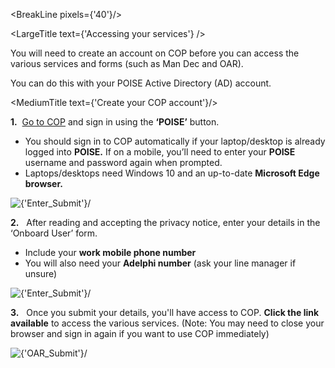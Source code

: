 
<div className="govuk-width-container main-height">

<BreakLine pixels={'40'}/>

<div className="grid-row">

<SubNavigation navItems={navItems} />

<div className="column-five-eighths">

<LargeTitle text={'Accessing your services'} />

You will need to create an account on COP before you can access the various services and forms (such as Man Dec and OAR).

You can do this with your POISE Active Directory (AD) account.

<MediumTitle text={'Create your COP account'}/>



**1.** &nbsp;<a class="govuk-link" href="https://www.cop.homeoffice.gov.uk/" target="_blank">Go to COP</a> and sign in using the **‘POISE’** button.

<ul class="govuk-list govuk-list--bullet">
  <li>You should sign in to COP automatically if your laptop/desktop is already logged into <strong>POISE.</strong> If on a mobile, you’ll need to enter your <strong>POISE</strong> username and password again when prompted.</li>
  <li>Laptops/desktops need Windows 10 and an up-to-date <strong>Microsoft Edge browser.</strong></li>
</ul>

<div style={{marginBottom: "20px"}}>
    <Image source={'/images/help/accessing/1.png'} alt={'Enter_Submit'}/>
</div>




**2.** &nbsp; After reading and accepting the privacy notice, enter your details in the ‘Onboard User’ form.

<ul class="govuk-list govuk-list--bullet">
  <li>Include your <strong>work mobile phone number</strong></li>
  <li>You will also need your <strong>Adelphi number</strong> (ask your line manager if unsure)</li>
</ul>

<div style={{marginBottom: "20px"}}>
    <Image source={'/images/help/accessing/2.png'} alt={'Enter_Submit'}/>
</div>


**3.** &nbsp; Once you submit your details, you'll have access to COP. **Click the link available** to access the various services. (Note: You may need to close your browser and sign in again if you want to use COP immediately)

<div style={{marginBottom: "20px"}}>
    <Image source={'/images/help/accessing/3.png'} alt={'OAR_Submit'}/>
</div>


</div>
</div>
</div>